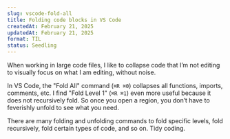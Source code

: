 ```yaml
---
slug: vscode-fold-all
title: Folding code blocks in VS Code
createdAt: February 21, 2025
updatedAt: February 21, 2025
format: TIL
status: Seedling
---
```


When working in large code files, I like to collapse code that I’m not editing to visually focus on what I am editing, without noise.

In VS Code, the "Fold All" command (`⌘R ⌘0`) collapses all functions, imports, comments, etc. I find "Fold Level 1" (`⌘R ⌘1`) even more useful because it does not recursively fold. So once you open a region, you don’t have to feverishly unfold to see what you need.

There are many folding and unfolding commands to fold specific levels, fold recursively, fold certain types of code, and so on. Tidy coding.

